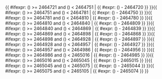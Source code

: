<includeonly>{{ #ifexpr: ({{{1}}}) >= 2464721 and ({{{1}}}) < 2464751 | {{ #expr: ({{{1}}}) - 2464720 }} }}{{ #ifexpr: ({{{1}}}) >= 2464751 and ({{{1}}}) < 2464781 | {{ #expr: ({{{1}}}) - 2464750 }} }}{{ #ifexpr: ({{{1}}}) >= 2464781 and ({{{1}}}) < 2464810 | {{ #expr: ({{{1}}}) - 2464780 }} }}{{ #ifexpr: ({{{1}}}) >= 2464810 and ({{{1}}}) < 2464840 | {{ #expr: ({{{1}}}) - 2464809 }} }}{{ #ifexpr: ({{{1}}}) >= 2464840 and ({{{1}}}) < 2464869 | {{ #expr: ({{{1}}}) - 2464839 }} }}{{ #ifexpr: ({{{1}}}) >= 2464869 and ({{{1}}}) < 2464898 | {{ #expr: ({{{1}}}) - 2464868 }} }}{{ #ifexpr: ({{{1}}}) >= 2464898 and ({{{1}}}) < 2464928 | {{ #expr: ({{{1}}}) - 2464897 }} }}{{ #ifexpr: ({{{1}}}) >= 2464928 and ({{{1}}}) < 2464957 | {{ #expr: ({{{1}}}) - 2464927 }} }}{{ #ifexpr: ({{{1}}}) >= 2464957 and ({{{1}}}) < 2464986 | {{ #expr: ({{{1}}}) - 2464956 }} }}{{ #ifexpr: ({{{1}}}) >= 2464986 and ({{{1}}}) < 2465016 | {{ #expr: ({{{1}}}) - 2464985 }} }}{{ #ifexpr: ({{{1}}}) >= 2465016 and ({{{1}}}) < 2465045 | {{ #expr: ({{{1}}}) - 2465015 }} }}{{ #ifexpr: ({{{1}}}) >= 2465045 and ({{{1}}}) < 2465075 | {{ #expr: ({{{1}}}) - 2465044 }} }}{{ #ifexpr: ({{{1}}}) >= 2465075 and ({{{1}}}) < 2465105 | {{ #expr: ({{{1}}}) - 2465074 }} }}</includeonly><noinclude>{{Chinese calendar/doc}}

[[Category:農曆模板|{{PAGENAME}}]]

</noinclude>